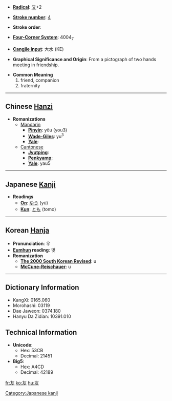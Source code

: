 * '''[[Wiktionary:Chinese radical index| Radical]]''': [[Wiktionary:Chinese radical index 又|又]]+2

* '''[[Wiktionary:Chinese total strokes index|Stroke number]]''': [[Wiktionary:Chinese total strokes index 4|4]]

* '''Stroke order''': 

* '''[[Wiktionary:Chinese four corner index|Four-Corner System]]''': 4004<sub>7</sub>

* '''[[Wiktionary:Chinese Cangjie index|Cangjie input]]''': 大水 (KE)

* '''Graphical Significance and Origin''': From a pictograph of two hands meeting in friendship.

* '''Common Meaning'''
*#friend, companion
*# fraternity


----

== Chinese [[Hanzi]] ==

* '''Romanizations'''
** [[Mandarin]]
*** '''[[Pinyin]]''': yǒu (you3)
*** '''[[Wade-Giles]]''': yu<sup>3</sup>
*** '''[[Yale]]''': 
**[[Cantonese]]
***'''[[Jyutping]]''':
***'''[[Penkyamp]]''': 
***'''[[Yale]]''': yau5

----

== Japanese [[Kanji]] ==

* '''Readings'''
** '''[[On]]''': [[ゆう]] (yū)
** '''[[Kun]]''': [[とも]] (tomo)

[[Category:Japanese kanji]]
----

== Korean [[Hanja]] ==

* '''Pronunciation''': 우
* '''[[Eumhun]] reading''': 벗
* '''Romanization'''
** '''[[The 2000 South Korean Revised Romanization|The 2000 South Korean Revised]]''': u
** '''[[McCune-Reischauer]]''': u

----

== Dictionary Information ==

* KangXi: 0165.060
* Morohashi: 03119
* Dae Jaweon: 0374.180
* Hanyu Da Zidian: 10391.010

== Technical Information ==

* '''Unicode''':
** Hex: 53CB
** Decimal: 21451
* '''Big5''':
** Hex: A4CD
** Decimal: 42189

[[fr:友]]
[[ko:友]]
[[hu:友]]